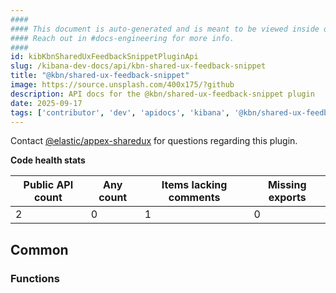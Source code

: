 ```yaml
---
####
#### This document is auto-generated and is meant to be viewed inside our experimental, new docs system.
#### Reach out in #docs-engineering for more info.
####
id: kibKbnSharedUxFeedbackSnippetPluginApi
slug: /kibana-dev-docs/api/kbn-shared-ux-feedback-snippet
title: "@kbn/shared-ux-feedback-snippet"
image: https://source.unsplash.com/400x175/?github
description: API docs for the @kbn/shared-ux-feedback-snippet plugin
date: 2025-09-17
tags: ['contributor', 'dev', 'apidocs', 'kibana', '@kbn/shared-ux-feedback-snippet']
---
```




Contact [@elastic/appex-sharedux](https://github.com/orgs/elastic/teams/appex-sharedux) for questions regarding this plugin.

**Code health stats**

| Public API count  | Any count | Items lacking comments | Missing exports |
|-------------------|-----------|------------------------|-----------------|
| 2 | 0 | 1 | 0 |

## Common

### Functions
<DocDefinitionList data={kbnSharedUxFeedbackSnippetObj.common.functions}/>

